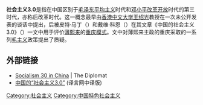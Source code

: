 '''社会主义3.0'''是指在中国区别于[[毛泽东|毛泽东]][[平均主义|平均主义]]时代和[[邓小平|邓小平]][[改革开放|改革开放]]时代的第三时代，亦称后改革时代。这一概念最早由[[香港中文大学|香港中文大学]][[王绍光|王绍光]]教授在一次未公开发表的谈话中提出，后被皮特·马丁（{{lang|en|Peter Martin}}）和戴维·科恩（{{lang|en|David Cohen}}）在其文章《中国的社会主义3.0》（{{lang|en|Socialism 3.0 in China}}）一文中用于评价[[薄熙来|薄熙来]]的[[重庆模式|重庆模式]]。文中对薄熙来主政的重庆采取的一系列[[毛主义|毛主义]]政策提出了质疑。

== 外部链接 ==
* [http://the-diplomat.com/2011/04/25/socialism-3-0-in-china/ Socialism 30 in China] {{Wayback|url=http://the-diplomat.com/2011/04/25/socialism-3-0-in-china/ |date=20110502045038 }} | The Diplomat
* [http://article.yeeyan.org/view/81577/190633 中国的“社会主义3.0”] {{Wayback|url=http://article.yeeyan.org/view/81577/190633 |date=20110502041010 }} (译言网中译版)

[[Category:社会主义|Category:社会主义]]
[[Category:中国特色社会主义|Category:中国特色社会主义]]